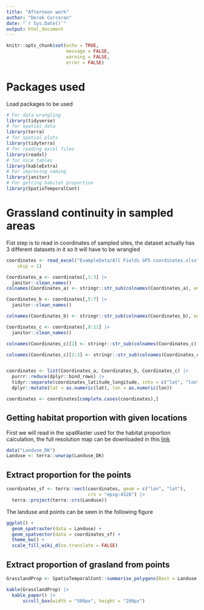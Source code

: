 ```yaml
---
title: "Afternoon work"
author: "Derek Corcoran"
date: "`r Sys.Date()`"
output: html_document
---
```


```r
knitr::opts_chunk$set(echo = TRUE,
                      message = FALSE,
                      warning = FALSE,
                      error = FALSE)
```

# Packages used

Load packages to be used

```r
# For data wrangling
library(tidyverse)
# for spatial data
library(terra)
# for spatial plots
library(tidyterra)
# for reading excel files
library(readxl)
# for nice tables
library(kableExtra)
# For improving naming
library(janitor)
# For getting habitat proportion
library(SpatioTemporalCont)
```



# Grassland continuity in sampled areas

Fist step is to read in coordinates of sampled sites, the dataset actually has 3 different datasets in it so it will have to be wrangled

```r
coordinates <- read_excel("ExampleData/All Fields GPS coordinates.xlsx", 
    skip = 1)

Coordinates_a <- coordinates[,1:3] |> 
  janitor::clean_names()   
colnames(Coordinates_a) <- stringr::str_sub(colnames(Coordinates_a), end = -3)

Coordinates_b <- coordinates[,5:7] |> 
  janitor::clean_names()

colnames(Coordinates_b) <- stringr::str_sub(colnames(Coordinates_b), end = -3)

Coordinates_c <- coordinates[,9:11] |> 
  janitor::clean_names()

colnames(Coordinates_c)[1] <- stringr::str_sub(colnames(Coordinates_c)[1], end = -3)

colnames(Coordinates_c)[2:3] <- stringr::str_sub(colnames(Coordinates_c)[2:3], end = -4)


coordinates <- list(Coordinates_a, Coordinates_b, Coordinates_c) |> 
  purrr::reduce(dplyr::bind_rows) |> 
  tidyr::separate(coordinates_latitude_longitude, into = c("lat", "lon"), sep = ",") |> 
  dplyr::mutate(lat = as.numeric(lat), lon = as.numeric(lon))

coordinates <- coordinates[complete.cases(coordinates),]
```


## Getting habitat proportion with given locations

First we will read in the spatRaster used for the habitat proportion calculation, the full resolution map can be downloaded in this [link](https://envs.au.dk/en/research-areas/society-environment-and-resources/land-use-and-gis/basemap/basemap04-geotiff-for-download)

```r
data("Landuse_DK")
Landuse <- terra::unwrap(Landuse_DK)
```

## Extract proportion for the points

```r
coordinates_sf <- terra::vect(coordinates, geom = c("lon", "lat"),
                              crs = "epsg:4326") |> 
  terra::project(terra::crs(Landuse))
```

The landuse and points can be seen in the following figure

```r
ggplot() +
  geom_spatraster(data = Landuse) +
  geom_spatvector(data = coordinates_sf) +
  theme_bw() +
  scale_fill_wiki_d(na.translate = FALSE)
```

## Extract proportion of grasland from points

```r
GrasslandProp <- SpatioTemporalCont::summarise_polygons(Rast = Landuse, Polygons = coordinates_sf, Vars = "dry nature", dist = 2000, type = "Both")
```

```r
kable(GrasslandProp) |> 
  kable_paper() |> 
      scroll_box(width = "500px", height = "200px")
```


